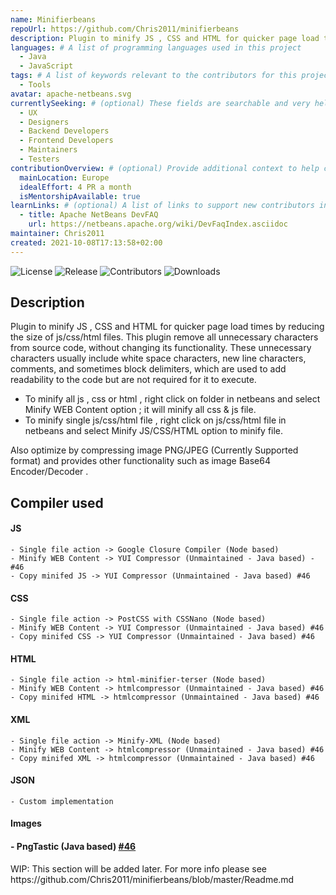 ```yaml
---
name: Minifierbeans
repoUrl: https://github.com/Chris2011/minifierbeans
description: Plugin to minify JS , CSS and HTML for quicker page load times by reducing the size of js/css/html files.
languages: # A list of programming languages used in this project
  - Java
  - JavaScript
tags: # A list of keywords relevant to the contributors for this project
  - Tools
avatar: apache-netbeans.svg
currentlySeeking: # (optional) These fields are searchable and very helpful for contributors to match well with your project
  - UX
  - Designers
  - Backend Developers
  - Frontend Developers
  - Maintainers
  - Testers
contributionOverview: # (optional) Provide additional context to help contributors match well with your project
  mainLocation: Europe
  idealEffort: 4 PR a month
  isMentorshipAvailable: true
learnLinks: # (optional) A list of links to support new contributors in learning about your project and tech stack and culture / community
  - title: Apache NetBeans DevFAQ
    url: https://netbeans.apache.org/wiki/DevFaqIndex.asciidoc
maintainer: Chris2011
created: 2021-10-08T17:13:58+02:00
---
```


<!-- Divide your content into sections using our handy shortcodes. Each section is optional -->

<Overview>

![License](https://img.shields.io/github/license/Chris2011/minifierbeans.svg)
![Release](https://img.shields.io/github/release/Chris2011/minifierbeans.svg)
![Contributors](https://img.shields.io/github/contributors/chris2011/minifierbeans.svg)
![Downloads](https://img.shields.io/github/downloads/chris2011/minifierbeans/total.svg)

## Description

Plugin to minify JS , CSS and HTML for quicker page load times by reducing the size of js/css/html files.
This plugin remove all unnecessary characters from source code, without changing its functionality. These unnecessary characters usually include white space characters, new line characters, comments, and sometimes block delimiters, which are used to add readability to the code but are not required for it to execute.

- To minify all js , css or html , right click on folder in netbeans and select Minify WEB Content option ; it will minify all css & js file.
- To minify single js/css/html file , right click on js/css/html file in netbeans and select Minify JS/CSS/HTML option to minify file.

Also optimize by compressing image PNG/JPEG (Currently Supported format) and provides other functionality such as image Base64 Encoder/Decoder .

## Compiler used

#### JS

    - Single file action -> Google Closure Compiler (Node based)
    - Minify WEB Content -> YUI Compressor (Unmaintained - Java based) - #46
    - Copy minifed JS -> YUI Compressor (Unmaintained - Java based) #46

#### CSS

    - Single file action -> PostCSS with CSSNano (Node based)
    - Minify WEB Content -> YUI Compressor (Unmaintained - Java based) #46
    - Copy minifed CSS -> YUI Compressor (Unmaintained - Java based) #46

#### HTML

    - Single file action -> html-minifier-terser (Node based)
    - Minify WEB Content -> htmlcompressor (Unmaintained - Java based) #46
    - Copy minifed HTML -> htmlcompressor (Unmaintained - Java based) #46

#### XML

    - Single file action -> Minify-XML (Node based)
    - Minify WEB Content -> htmlcompressor (Unmaintained - Java based) #46
    - Copy minifed XML -> htmlcompressor (Unmaintained - Java based) #46

#### JSON

    - Custom implementation

#### Images

#### - PngTastic (Java based) [#46](https://github.com/Chris2011/minifierbeans/issues/46)

</Overview>

<Contributing>
  WIP: This section will be added later. For more info please see
  https://github.com/Chris2011/minifierbeans/blob/master/Readme.md
</Contributing>
